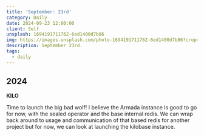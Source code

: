 ```yaml
---
title: 'September: 23rd'
category: Daily
date: 2024-09-23 12:00:00
client: Self
unsplash: 1694191711762-6ed1400d7b86
img: https://images.unsplash.com/photo-1694191711762-6ed1400d7b86?crop=entropy&cs=srgb&fm=jpg&ixid=MnwzNjM5Nzd8MHwxfHJhbmRvbXx8fHx8fHx8fDE2ODE3NDg2ODY&ixlib=rb-4.0.3&q=85
description: September 23rd. 
tags:
  - daily
---
```



## 2024

**KILO**

Time to launch the big bad wolf!
I believe the Armada instance is good to go for now, with the sealed operator and the base internal redis.
We can wrap back around to usage and communication of that based redis for another project but for now, we can look at launching the kilobase instance.